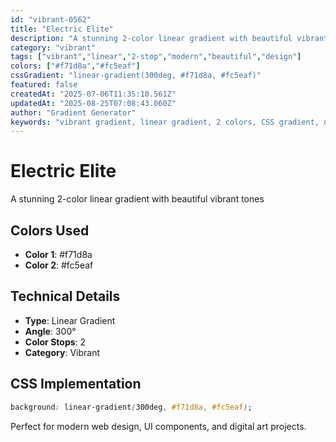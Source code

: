 ```yaml
---
id: "vibrant-0562"
title: "Electric Elite"
description: "A stunning 2-color linear gradient with beautiful vibrant tones"
category: "vibrant"
tags: ["vibrant","linear","2-stop","modern","beautiful","design"]
colors: ["#f71d8a","#fc5eaf"]
cssGradient: "linear-gradient(300deg, #f71d8a, #fc5eaf)"
featured: false
createdAt: "2025-07-06T11:35:10.561Z"
updatedAt: "2025-08-25T07:08:43.060Z"
author: "Gradient Generator"
keywords: "vibrant gradient, linear gradient, 2 colors, CSS gradient, design, #f71d8a, #fc5eaf"
---
```


# Electric Elite

A stunning 2-color linear gradient with beautiful vibrant tones

## Colors Used
- **Color 1**: #f71d8a
- **Color 2**: #fc5eaf

## Technical Details
- **Type**: Linear Gradient
- **Angle**: 300°
- **Color Stops**: 2
- **Category**: Vibrant

## CSS Implementation
```css
background: linear-gradient(300deg, #f71d8a, #fc5eaf);
```

Perfect for modern web design, UI components, and digital art projects.
